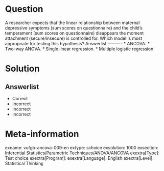 Question
========

A researcher expects that the linear relationship between maternal depressive symptoms (sum scores on questionnaire) and the child's temperament (sum scores on questionnaire) disappears the moment attachment (secure/insecure) is controlled for. Which model is most appropriate for testing this hypothesis? 
Answerlist
----------
* ANCOVA.
* Two-way ANOVA.
* Single linear regression.
* Multiple logistic regression.

Solution
========

Answerlist
----------
* Correct
* Incorrect
* Incorrect
* Incorrect

Meta-information
================
exname: vufgb-ancova-009-en
extype: schoice
exsolution: 1000
exsection: Inferential Statistics/Parametric Techniques/ANOVA/ANCOVA
exextra[Type]: Test choice
exextra[Program]: 
exextra[Language]: English
exextra[Level]: Statistical Thinking
